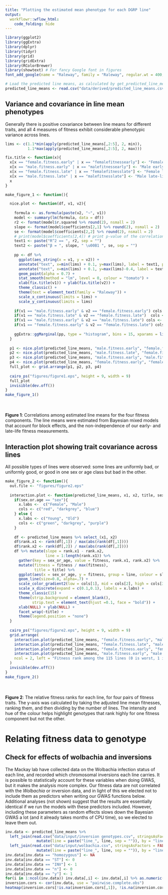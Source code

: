 ```yaml
---
title: "Plotting the estimated mean phenotype for each DGRP line"
output: 
  workflowr::wflow_html:
    code_folding: hide 
---
```


```r
library(ggplot2)
library(ggExtra)
library(dplyr)
library(tidyr)
library(grid)
library(gridExtra)
library(RColorBrewer)
library(showtext) # For fancy Google font in figures
font_add_google(name = "Raleway", family = "Raleway", regular.wt = 400, bold.wt = 700) # Install font from Google Fonts

# Load the predicted line means, as calculated by get_predicted_line_means
predicted_line_means <- read.csv("data/derived/predicted_line_means.csv", stringsAsFactors = FALSE)
```

## Variance and covariance in line mean phenotypes
Generally there is positive covariance between line means for different traits, and all 4 measures of fitness exhibit considerable phenotypic variance across lines.
```r
lims <- c(1.1*min(apply(predicted_line_means[,2:5], 2, min)), 
          1.1*max(apply(predicted_line_means[,2:5], 2, max)))

fix.title <- function(x){
  x[x == "female.fitness.early" | x == "femalefitnessearly"] <- "Female early-life fitness"
  x[x == "male.fitness.early" | x == "malefitnessearly"] <- "Male early-life fitness"
  x[x == "female.fitness.late" | x == "femalefitnesslate"] <- "Female late-life fitness"
  x[x == "male.fitness.late" | x == "malefitnesslate"] <- "Male late-life fitness"
  x
}

make_figure_1 <- function(){

  nice.plot <- function(df, v1, v2){
    
    formula <- as.formula(paste(v2, "~", v1))
    model <- summary(lm(formula, data = df))
    r2 <- format(model$r.squared %>% round(2), nsmall = 2)
    slope <- format(model$coefficients[2,1] %>% round(2), nsmall = 2)
    se <- format(model$coefficients[2,2] %>% round(2), nsmall = 2)
    # print(model$coefficients[2,4]) # print p-value of the correlation
    text1 <- paste("R^2 == ", r2, sep = "")
    text2 <- paste("β = ", slope, " \u00B1 ", se, sep = "")
    
    pp <- df %>% 
      ggplot(aes_string(x = v1, y = v2)) + 
      annotate("text", x=min(lims) + 0.1, y=max(lims), label = text1, parse = TRUE, hjust= 0) +
      annotate("text", x=min(lims) + 0.1, y=max(lims)-0.4, label = text2, hjust= 0) +
      geom_point(alpha = 0.7) + 
      stat_smooth(method = "lm", level = 0, colour = "tomato") + 
      xlab(fix.title(v1)) + ylab(fix.title(v2)) + 
      theme_classic() + 
      theme(text = element_text(family = "Raleway")) +
      scale_x_continuous(limits = lims) + 
      scale_y_continuous(limits = lims)
    
    if(v1 == "male.fitness.early" & v2 == "female.fitness.early") cols <- c("lightblue", "pink")
    if(v1 == "male.fitness.late" & v2 == "female.fitness.late")  cols <- c("steelblue", "deeppink2")
    if(v1 == "male.fitness.early" & v2 == "male.fitness.late") cols <- c("lightblue", "steelblue")
    if(v1 == "female.fitness.early" & v2 == "female.fitness.late") cols <- c("pink", "deeppink2")
    
    ggExtra::ggMarginal(pp, type = "histogram", bins = 15, xparams = list(fill = cols[1]), yparams = list(fill = cols[2]))
  }
  
  p1 <- nice.plot(predicted_line_means, "male.fitness.early", "female.fitness.early")
  p2 <- nice.plot(predicted_line_means, "male.fitness.late", "female.fitness.late")
  p3 <- nice.plot(predicted_line_means, "male.fitness.early", "male.fitness.late")
  p4 <- nice.plot(predicted_line_means, "female.fitness.early", "female.fitness.late")
  full_plot <- grid.arrange(p1, p2, p3, p4)
  
  cairo_ps("figures/figure1.eps", height = 9, width = 9)
  full_plot
  invisible(dev.off())
}
make_figure_1()
```
<br></br>
**Figure 1**: Correlations among estimated line means for the four fitness components. The line means were estimated from Bayesian mixed models that account for block effects, and the non-independence of our early- and late-life fitness measurements.


## Interaction plot showing trait covariance across lines
All possible types of lines were observed: some lines are uniformly bad, or uniformly good, or good in one sex or age class but bad in the other.
```r
make_figure_2 <- function(){
  out.file <- "figures/figure2.eps"
  
  interaction.plot <- function(predicted_line_means, x1, x2, title, sex.or.age){
    if(sex.or.age == "sex"){
      x.labs <-  c("Female", "Male") 
      cols <- c("red", "darkgrey", "blue")
    } else {
      x.labs <- c("Young", "Old")
      cols <- c("green", "darkgrey", "purple")
    }
    
    df <- predicted_line_means %>% select_(x1, x2) 
    df$rank.x1 <- rank(df[,1]) / max(abs(rank(df[,1])))
    df$rank.x2 <- rank(df[,2]) / max(abs(rank(df[,2])))
    df %>% mutate(slope = rank.x1 - rank.x2,
                  line = 1:length(rank.x1)) %>%
      gather(key = sex_or_age, value = fitness, rank.x1, rank.x2) %>% 
      mutate(fitness = fitness / max(fitness),
             title = title) %>%  
      ggplot(aes(x = sex_or_age, y = fitness, group = line, colour = slope)) + 
      geom_line(size=0.8, alpha=.7) + 
      scale_color_gradient2(low = cols[1], mid = cols[2], high = cols[3]) + 
      scale_x_discrete(expand = c(0.1,0.1), labels = x.labs) + 
      theme_classic(15) + 
      theme(strip.background = element_blank(),
            strip.text = element_text(hjust =0.1, face = "bold")) +
      xlab(NULL) + ylab(NULL) + 
      facet_wrap(~title) + 
      theme(legend.position = "none")
  }
  
  cairo_ps("figures/figure2.eps", height = 9, width = 9)
  grid.arrange(
    interaction.plot(predicted_line_means, "female.fitness.early", "male.fitness.early", "Early-life fitness", "sex"),
    interaction.plot(predicted_line_means, "female.fitness.late", "male.fitness.late", "Late-life fitness", "sex"),
    interaction.plot(predicted_line_means, "female.fitness.early", "female.fitness.late", "Females", "age"),
    interaction.plot(predicted_line_means, "male.fitness.early", "male.fitness.late", "Males", "age"),
    ncol = 2, left = "Fitness rank among the 115 lines (0 is worst, 1 is best)", bottom = "Sex or age category"
  )
  invisible(dev.off())
}
make_figure_2()
```
<br></br>
**Figure 2**: The relative fitness ranks for each line, for four pairs of fitness traits. The y-axis was calculated by taking the adjusted line mean fitnesses, ranking them, and then dividing by the number of lines. The intensity and hue of the colour helps highlight genotypes that rank highly for one fitness component but not the other. 



# Relating fitness data to genotype

## Check for effects of wolbachia and inversions
The Mackay lab have collected data on the Wolbachia infection status of each line, and recorded which chromosomal inversions each line carries. It is possible to statistically account for these variables when doing GWAS, but it makes the analysis more complex. Our fitness data are not correlated with the _Wolbachia_ or inversion data, and in light of this we elected not to include them as predictors when writing our GWAS functions below. Additional analyses (not shown) suggest that the results are essentially identical if we run the models with these predictors included. However, including these parameters as random effects slows down the Bayesian GWAS a lot (and it already takes months of CPU time), so we elected to leave them out.
```r
inv.data <- predicted_line_means %>% 
  left_join(read.csv("data/input/inversion genotypes.csv", stringsAsFactors = FALSE) %>% 
              mutate(line = paste("line_", line, sep = "")), by = "line") %>% 
  left_join(read.csv("data/input/wolbachia.csv", stringsAsFactors = FALSE) %>% 
              mutate(line = paste("line_", line, sep = "")), by = "line") %>% select(-line, -block)
inv.data[inv.data == "homozygous"] <- NA
inv.data[inv.data == "ST"] <- 0
inv.data[inv.data == "INV"] <- 1
inv.data[inv.data == "n"] <- 0
inv.data[inv.data == "y"] <- 1
for(i in 1:ncol(inv.data)) inv.data[,i] <- inv.data[,i] %>% as.numeric()
inversion.cors <- cor(inv.data, use = "pairwise.complete.obs")
heatmap(inversion.cors[!is.na(inversion.cors[,1]), !is.na(inversion.cors[,1])])
```
